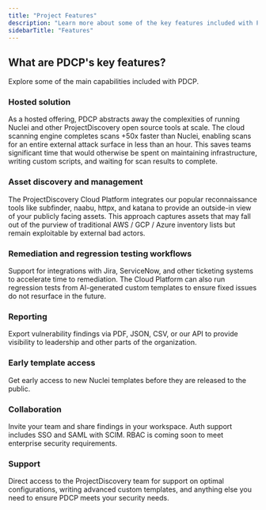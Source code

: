 ```yaml
---
title: "Project Features"
description: "Learn more about some of the key features included with PDCP"
sidebarTitle: "Features"
---
```


## What are PDCP's key features? 
Explore some of the main capabilities included with PDCP. 

### Hosted solution

As a hosted offering, PDCP abstracts away the complexities of running Nuclei and other ProjectDiscovery open source tools at scale. 
The cloud scanning engine completes scans +50x faster than Nuclei, enabling scans for an entire external attack surface in less than an hour.
This saves teams significant time that would otherwise be spent on maintaining infrastructure, writing custom scripts, and waiting for scan results to complete. 

### Asset discovery and management

The ProjectDiscovery Cloud Platform integrates our popular reconnaissance tools like subfinder, naabu, httpx, and katana to provide an outside-in view of your publicly facing assets. 
This approach captures assets that may fall out of the purview of traditional AWS / GCP / Azure inventory lists but remain exploitable by external bad actors. 

### Remediation and regression testing workflows

Support for integrations with Jira, ServiceNow, and other ticketing systems to accelerate time to remediation. The Cloud Platform can also run regression tests from AI-generated custom templates to ensure fixed issues do not resurface in the future.

### Reporting 

Export vulnerability findings via PDF, JSON, CSV, or our API to provide visibility to leadership and other parts of the organization. 

### Early template access

Get early access to new Nuclei templates before they are released to the public.

### Collaboration

Invite your team and share findings in your workspace. Auth support includes SSO and SAML with SCIM. RBAC is coming soon to meet enterprise security requirements.

### Support

Direct access to the ProjectDiscovery team for support on optimal configurations, writing advanced custom templates, and anything else you need to ensure PDCP meets your security needs.
